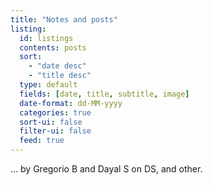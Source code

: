 ```yaml
---
title: "Notes and posts"
listing:
  id: listings
  contents: posts
  sort: 
    - "date desc"
    - "title desc"
  type: default
  fields: [date, title, subtitle, image]
  date-format: dd-MM-yyyy
  categories: true
  sort-ui: false
  filter-ui: false
  feed: true
---
```


... by Gregorio B and Dayal S on DS, and other.

::: {#listings}
:::
